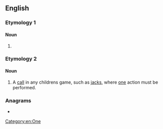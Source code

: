 ==English==

===Etymology 1===

====Noun====
{{head|en|noun plural form}}

# {{plural of|onesie|lang=en}}

===Etymology 2===
{{suffix|en|one|sies}}

====Noun====
{{en-noun|onesies}}

# A [[call]] in any childrens game, such as [[jacks]], where [[one]] action must be performed.

===Anagrams===
* {{anagrams|en|a=eeinoss|eosines}}

[[Category:en:One]]